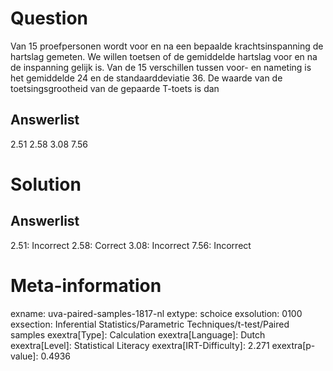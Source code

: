 Question
========

Van 15 proefpersonen wordt voor en na een bepaalde krachtsinspanning de
hartslag gemeten. We willen toetsen of de gemiddelde hartslag voor en na
de inspanning gelijk is. Van de 15 verschillen tussen voor- en nameting
is het gemiddelde 24 en de standaarddeviatie 36. De waarde van de
toetsingsgrootheid van de gepaarde T-toets is dan

Answerlist
----------

2.51
2.58
3.08
7.56

Solution
========

Answerlist
----------

2.51: Incorrect
2.58: Correct
3.08: Incorrect
7.56: Incorrect

Meta-information
================
exname: uva-paired-samples-1817-nl
extype: schoice
exsolution: 0100
exsection: Inferential Statistics/Parametric Techniques/t-test/Paired samples
exextra[Type]: Calculation
exextra[Language]: Dutch
exextra[Level]: Statistical Literacy
exextra[IRT-Difficulty]: 2.271
exextra[p-value]: 0.4936

